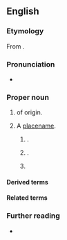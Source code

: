 ==English==
{{wikipedia|lang=en}}
{{slim-wikipedia|Sullivan#Places}}

===Etymology===
{{clipping of|en|O'Sullivan}} From {{der|en|ga|Ó Súilleabháin}}.

===Pronunciation===
* {{IPA|en|/ˈsʌlɪvən/}}

===Proper noun===
{{en-proper noun|s}}

# {{surname|en|from=Irish|nodot=1}} of {{l|en|Irish}} origin.
# A [[placename]].
## {{place|en|city/county seat|co/Moultrie County|s/Illinois|c/USA}}.
## {{place|en|city/county seat|co/Sullivan County|s/Indiana|c/USA}}.
## {{ellipsis of|en|Sullivan County}}

====Derived terms====
{{der3|en|
|Sullivan County
|Sully
|County of Sullivan
}}

====Related terms====
{{rel3|en|
|O'Sullivan
}}

===Further reading===
* {{pedia|lang=en|Sullivan (surname)}}